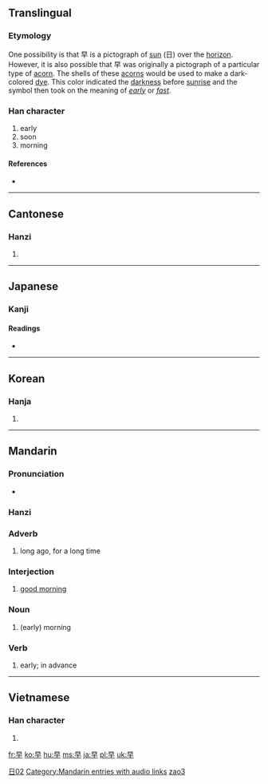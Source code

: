 ==Translingual==
{{Han stroke|[[Image:早-order.gif]]}}

===Etymology===
One possibility is that 早 is a pictograph of [[sun]] (日) over the [[horizon]]. However, it is also possible that 早 was originally a pictograph of a particular type of [[acorn]]. The shells of these [[acorns]] would be used to make a dark-colored [[dye]]. This color indicated the [[darkness]] before [[sunrise]] and the symbol then took on the meaning of ''[[early]]'' or ''[[fast]]''.

===Han character===
{{Han char|rn=72|rad=日|as=02|sn=6|four=6040<sub>0</sub>|canj=日十 (AJ)|ids=⿱[[日]][[十]]}}

# early
# soon
# morning

====References====
* {{Han ref|kx=0489.120|dkj=13742|dj=0850.090|hdz=21483.060|uh=65E9|ud=26089|bh=A6AD|bd=42669}}

----

==Cantonese==

===Hanzi===
{{yue-hanzi|jyut=|y=jou2}}

# {{defn|Cantonese|sort=日02}}

----

==Japanese==

===Kanji===
{{ja-kanji|grade=|rs=日02}}

====Readings====
* {{ja-readings|on=[[そう]] (sō), [[さつ]] (satsu)|kun=[[はやい]] (hayai), [[はや]] (haya), [[さ]] (sa)}}

[[Category:Grade 1 kanji|日02]]

----

==Korean==

===Hanja===
{{ko-hanja|hangeul=조|eumhun=일찍|rv=jo|mr=cho|y=co}}

# {{defn|Korean|sort=日02}}

----

==Mandarin==

===Pronunciation===
*{{audio|zh-zǎo.ogg|audio}}

===Hanzi===
{{cmn-hanzi|pin=[[zǎo]] ([[zao3]])|wg=tsao<sup>3</sup>}}
{{zh-hanzi|[[早]]}}

===Adverb===
{{cmn-adv|ts|pin=zǎo|pint=zao3|rs=日02}}

# {{Beginning Mandarin|lang=zh-tw|skey=日02}} long ago, for a long time

===Interjection===
{{cmn-inter|ts|pin=zǎo|pint=zao3|rs=日02}}

# [[good morning]]

===Noun===
{{cmn-noun|ts|pin=zǎo|pint=zao3|rs=日02}}

# {{Beginning Mandarin|lang=zh-tw|skey=日02}} (early) morning

===Verb===
{{cmn-verb|ts|pin=zǎo|pint=zao3|rs=日02}}

# {{Beginning Mandarin|lang=zh-tw|skey=日02}} early; in advance

[[Category:Mandarin entries with audio links]]
[[Category:zh-cn:Beginning Mandarin|zao3]]

----

==Vietnamese==

===Han character===
{{vi-hantu|[[tảo]]|rs=日02}}

# {{defn|Vietnamese|sort=日02}}

[[fr:早]]
[[ko:早]]
[[hu:早]]
[[ms:早]]
[[ja:早]]
[[pl:早]]
[[uk:早]]